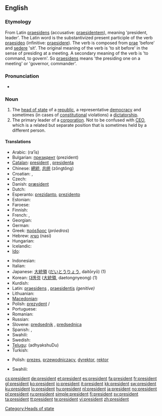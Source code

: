 {{also|président}}
==English==
{{wikipedia}}

===Etymology===
From Latin [[praesidens]] (accusative: [[praesidentem]]), meaning 'president, leader'. The Latin word is the substantivized present participle of the verb [[praesideo]] (infinitive: [[praesidere]]).  The verb is composed from [[prae]] 'before' and [[sedere]] 'sit'. The original meaning of the verb is 'to sit before' in the sense of presiding at a meeting. A secondary meaning of the verb is 'to command, to govern'. So [[praesidens]] means 'the presiding one on a meeting' or 'governor, commander'.

===Pronunciation===
* {{audio|en-us-president.ogg|Audio (US)}}

===Noun===
{{en-noun}}

# The [[head of state]] of a [[republic]], a representative [[democracy]] and sometimes (in cases of [[constitutional]] violations) a [[dictatorship]].
# The primary leader of a [[corporation]].  Not to be confused with [[CEO]], which is a related but separate position that is sometimes held by a different person.

====Translations====
{{trans-top|The head of state of a republic}}
* Arabic: {{Arab|[[رئيس]]}} (ra’īs) {{m}}
* Bulgarian: [[президент]] (prezident) {{m}}
* [[Catalan]]: [[#Catalan|president]] {{m}}, [[presidenta]] {{f}}
* Chinese: [[總統]], [[总统]] (zǒngtǒng)
* Croatian: {{t+|hr|predsjednik|m|alt=prédsjednīk}}, {{t-|hr|predsjednica|f|alt=prédsjednica}}
* Czech: {{t+|cs|prezident|m}}
* Danish: [[præsident]] {{c}}
* Dutch: {{t+|nl|president|m}}
* Esperanto: [[prezidanto]], [[prezidento]]
* Estonian: {{t+|et|president}}
* Faroese: {{t-|fo|forseti|m|xs=Faroese}}
* Finnish: {{t+|fi|presidentti}}
* French: {{t+|fr|président|m}}, {{t+|fr|présidente|f}}
* Georgian: {{t|ka|პრეზიდენტი|tr=prezidenti|xs=Georgian}}
* German: {{t+|de|Präsident|m}}
* Greek: [[πρόεδρος]] (''próedros'') {{c}}
* Hebrew: [[נשיא]] (nasi)
* Hungarian: {{t+|hu|elnök}}
* Icelandic: {{t+|is|forseti|m}}
* [[Ido]]: {{t|io|prezidanto}}
{{trans-mid}}
* Indonesian: {{t-|id|presiden|xs=Indonesian}}
* Italian: {{t+|it|presidente|m}}
* Japanese: [[大統領]] ([[だいとうりょう]], daitōryō) (1)
* Korean: [[대통령]] ([[大統領]], daetongnyeong) (1)
* Kurdish: {{ku-Arab|[[سه‌رۆک]]}}
* Latin: [[praesidens]] {{m}}, [[praesidentis]] ''(genitive)''
* Lithuanian: {{t+|lt|prezidentas|m|xs=Lithuanian}}
* [[Macedonian]]: {{t|mk|претседател|m|tr=pretsédatel|sc=Cyrl}}
* Polish: [[prezydent]] {{m}} / {{f}}
* Portuguese: {{t+|pt|presidente|m}}
* Romanian: {{t+|ro|preşedinte|m|f}}
* Russian: {{t|ru|президент|m|tr=prezidént|sc=Cyrl}}
* Slovene: [[predsednik]] {{m}}, [[predsednica]] {{f}}
* Spanish: {{t+|es|presidente|m}}, {{t-|es|presidenta|f}}
* Swahili: {{t+|sw|rais|xs=Swahili}}
* Swedish: {{t+|sv|president|c}}
* [[Telugu]]: {{t|te|అధ్యక్షుడు|sc=Telu}} (adhyakshuDu)
* Turkish: {{t+|tr|cumhurbaşkanı}}
{{trans-bottom}}

{{trans-top|The primary leader of a corporation}}
* Polish: [[prezes]], [[przewodniczący]], [[dyrektor]], [[rektor]]
{{trans-mid}}
* Swahili: {{t|sw|rais}}
{{trans-bottom}}

[[Category:Heads of state]]

[[cs:president]]
[[de:president]]
[[et:president]]
[[es:president]]
[[fa:president]]
[[fr:president]]
[[gl:president]]
[[ko:president]]
[[io:president]]
[[it:president]]
[[kk:president]]
[[sw:president]]
[[ku:president]]
[[lo:president]]
[[hu:president]]
[[nl:president]]
[[ja:president]]
[[no:president]]
[[pl:president]]
[[ru:president]]
[[simple:president]]
[[fi:president]]
[[sv:president]]
[[ta:president]]
[[tt:president]]
[[te:president]]
[[vi:president]]
[[zh:president]]